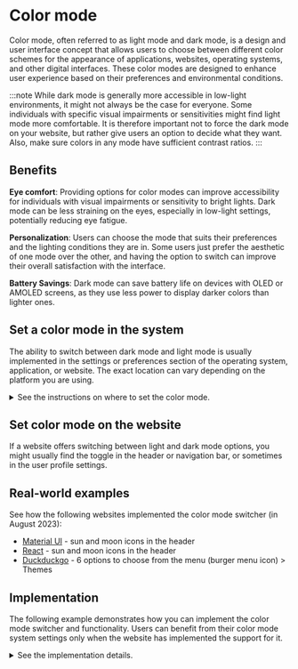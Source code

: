 
# Color mode

Color mode, often referred to as light mode and dark mode, is a design and user interface concept that allows users to choose between different color schemes for the appearance of applications, websites, operating systems, and other digital interfaces. These color modes are designed to enhance user experience based on their preferences and environmental conditions.

:::note
While dark mode is generally more accessible in low-light environments, it might not always be the case for everyone. Some individuals with specific visual impairments or sensitivities might find light mode more comfortable. It is therefore important not to force the dark mode on your website, but rather give users an option to decide what they want. Also, make sure colors in any mode have sufficient contrast ratios.
:::

## Benefits

**Eye comfort**: Providing options for color modes can improve accessibility for individuals with visual impairments or sensitivity to bright lights. Dark mode can be less straining on the eyes, especially in low-light settings, potentially reducing eye fatigue.

**Personalization**: Users can choose the mode that suits their preferences and the lighting conditions they are in. Some users just  prefer the aesthetic of one mode over the other, and having the option to switch can improve their overall satisfaction with the interface.

**Battery Savings**: Dark mode can save battery life on devices with OLED or AMOLED screens, as they use less power to display darker colors than lighter ones.

## Set a color mode in the system

The ability to switch between dark mode and light mode is usually implemented in the settings or preferences section of the operating system, application, or website. The exact location can vary depending on the platform you are using.

<details>
  <summary><span>See the instructions on where to set the color mode.</span></summary>
  <ul>
    <li><strong>Windows 10/11</strong>: Open Settings > Personalization > Colors, then pick a pre-existing theme in Choose your mode option.</li>
    <li><strong>macOS</strong>: Head to System Preferences > General and select the theme.</li>
    <li><strong>iOS</strong>: Go to Settings > Display & Brightness, then tap the theme.</li>
    <li><strong>Android</strong>: This will depend on your phone's manufacturer, but you can usually find it in the device's Display settings and choose the theme.</li>
  </ul>

  You should be able to find the settings at similar places as listed above when you use a different device, system, application, or version.
</details>

## Set color mode on the website

If a website offers switching between light and dark mode options, you might usually find the toggle in the header or navigation bar, or sometimes in the user profile settings.

## Real-world examples

See how the following websites implemented the color mode switcher (in August 2023):

- [Material UI](https://mui.com/) - sun and moon icons in the header
- [React](https://react.dev/) - sun and moon icons in the header
- [Duckduckgo](https://duckduckgo.com/) - 6 options to choose from the menu (burger menu icon) > Themes

## Implementation

The following example demonstrates how you can implement the color mode switcher and functionality. Users can benefit from their color mode system settings only when the website has implemented the support for it.

<details>
  <summary><span>See the implementation details.</span></summary>
  There is a color mode button users can activate and reveal the list of options:

  <ul>
    <li>Light mode</li>
    <li>Dark mode</li>
    <li>Synchronize color mode with operating system mode</li>
  </ul>

  Setting either light or dark mode will switch the page to the respective theme mode. Setting the synchronize with operating system will set the same theme users have chosen in their operating system theme settings.

  The theme value is read from/set to the localstorage. Also, the media query <code>prefers-color-mode</code> checks for user system preferences.

  Toggling between the light and dark modes switches the value in the <code>data-color-mode</code> attribute, which would usually be put on <code>html</code> or <code>body</code> elements.

  This creates a selector for CSS variables that switch color values for each mode, allowing multiple themes to have their own color settings. For instance:
  ```
[data-color-mode="light"] {
    --color-text: #2e2d2c;
    --color-bg: #fff;
}

[data-color-mode="dark"] {
    --color-text: #f6f6f6;
    --color-bg: #2e2d2c;
}
  ```

This is a basic implementation of color modes.
</details>

<PreviewWrapper title="Color mode implementation example" codeHref="https://codesandbox.io/s/color-mode-zmgmrx">
  <ColorMode />
</PreviewWrapper>
